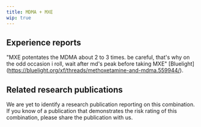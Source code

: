 ---
title: MDMA + MXE
wip: true
---

## Experience reports

"MXE potentates the MDMA about 2 to 3 times. be careful, that's why on the odd occasion i roll, wait after md's peak before taking MXE" [Bluelight] (https://bluelight.org/xf/threads/methoxetamine-and-mdma.559944/).

## Related research publications

We are yet to identify a research publication reporting on this combination. If you know of a publication that demonstrates the risk rating of this combination, please share the publication with us.



